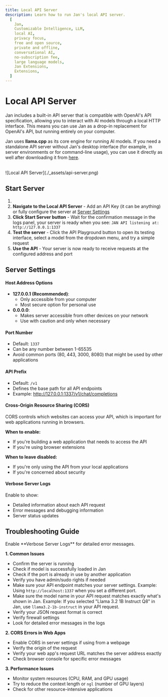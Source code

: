 ```yaml
---
title: Local API Server
description: Learn how to run Jan's local API server.
  [
    Jan,
    Customizable Intelligence, LLM,
    local AI,
    privacy focus,
    free and open source,
    private and offline,
    conversational AI,
    no-subscription fee,
    large language models,
    Jan Extensions,
    Extensions,
  ]
---
```



# Local API Server

Jan includes a built-in API server that is compatible with OpenAI's API specification, allowing you to
interact with AI models through a local HTTP interface. This means you can use Jan as a drop-in replacement
for OpenAI's API, but running entirely on your computer.

Jan uses **llama.cpp** as its core engine for running AI models. If you need a standalone API server without
Jan's desktop interface (for example, in server environments or for command-line usage), you can use it directly
as well after downloading it from [here](https://github.com/ggml-org/llama.cpp).

<br/>
![Local API Server](./_assets/api-server.png)
<br/>

## Start Server

1.
1. **Navigate to the Local API Server** - Add an API Key (it can be anything) or fully configure the server at [Server Settings](/docs/api-server#server-settings)
2. **Click Start Server button** - Wait for the confirmation message in the logs panel, your server is ready when you see: `JAN API listening at: http://127.0.0.1:1337`
3. **Test the server** - Click the API Playground button to open its testing interface, select a model from the dropdown menu, and try a simple request
4. **Use the API** - Your server is now ready to receive requests at the configured address and port



## Server Settings

#### Host Address Options
- **127.0.0.1 (Recommended)**:
  - Only accessible from your computer
  - Most secure option for personal use
- **0.0.0.0**:
  - Makes server accessible from other devices on your network
  - Use with caution and only when necessary

#### Port Number
- Default: `1337`
- Can be any number between 1-65535
- Avoid common ports (80, 443, 3000, 8080) that might be used by other applications

#### API Prefix
- Default: `/v1`
- Defines the base path for all API endpoints
- Example: http://127.0.0.1:1337/v1/chat/completions

#### Cross-Origin Resource Sharing (CORS)
CORS controls which websites can access your API, which is important for web applications running in browsers.

**When to enable:**
- If you're building a web application that needs to access the API
- If you're using browser extensions

**When to leave disabled:**
- If you're only using the API from your local applications
- If you're concerned about security

#### Verbose Server Logs
Enable to show:
- Detailed information about each API request
- Error messages and debugging information
- Server status updates

## Troubleshooting Guide

<Aside>
Enable **Verbose Server Logs** for detailed error messages.
</Aside>

**1. Common Issues**
- Confirm the server is running
- Check if model is successfully loaded in Jan
- Check if the port is already in use by another application
- Verify you have admin/sudo rights if needed
- Make sure your API endpoint matches your server settings. Example: Using `http://localhost:1337` when you set a different port.
- Make sure the model name in your API request matches exactly what's shown in Jan. Example: If you selected "Llama 3.2 1B Instruct Q8" in Jan, use `llama3.2-1b-instruct` in your API request.
- Verify your JSON request format is correct
- Verify firewall settings
- Look for detailed error messages in the logs

**2. CORS Errors in Web Apps**
- Enable CORS in server settings if using from a webpage
- Verify the origin of the request
- Verify your web app's request URL matches the server address exactly
- Check browser console for specific error messages

**3. Performance Issues**
- Monitor system resources (CPU, RAM, and GPU usage)
- Try to reduce the context length or `ngl` (number of GPU layers)
- Check for other resource-intensive applications
